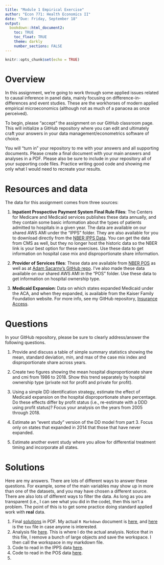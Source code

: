 ```yaml
---
title: "Module 1 Empirical Exercise"
author: "Econ 771: Health Economics II"
date: "Due: Friday, September 18"
output: 
  bookdown::html_document2:
    toc: TRUE
    toc_float: TRUE
    theme: darkly
    number_sections: FALSE
---
```


```r
knitr::opts_chunk$set(echo = TRUE)
```

# Overview
In this assignment, we're going to work through some applied issues related to causal inference in panel data, mainly focusing on difference-in-differences and event studies. These are the workhorses of modern applied empirical microeconomics (although not as much of a panacea as once perceived). 

To begin, please "accept" the assignment on our GitHub classroom page. This will initialize a GitHub repository where you can edit and ultimately craft your answers in your data management/econometrics software of choice.  

You will "turn in" your repository to me with your answers and all supporting documents. Please create a final document with your main answers and analyses in a PDF. Please also be sure to include in your repository all of your supporting code files. Practice writing good code and showing me only what I would need to recreate your results.


# Resources and data
The data for this assignment comes from three sources:

1. **Inpatient Prospective Payment System Final Rule Files**: The Centers for Medicare and Medicaid services publishes these data annually, and they contain some basic information about the types of patients admitted to hospitals in a given year. The data are available on our shared AWS AMI under the "IPPS" folder. They are also available for you to download directly from the [NBER IPPS Data](https://data.nber.org/data/cms-impact-file-hospital-inpatient-prospective-payment-system-ipps.html). You can get the data from CMS as well, but they no longer host the historic data so the NBER link is your best option for these exercises. Use these data to get information on hospital case mix and disproportionate share information.

2. **Provider of Services files**: These data are available from [NBER POS](https://data.nber.org/data/provider-of-services.html) as well as at [Adam Sacarny's GitHub repo](https://github.com/asacarny/provider-of-services). I've also made these data available on our shared AWS AMI in the "POS" folder. Use these data to get information on hospital ownership type.

3. **Medicaid Expansion**: Data on which states expanded Medicaid under the ACA, and when they expanded, is available from the Kaiser Family Foundation website. For more info, see my GitHub repository, [Insurance Access](https://github.com/imccart/Insurance-Access).


# Questions
In your GitHub repository, please be sure to clearly address/answer the following questions.

1. Provide and discuss a table of simple summary statistics showing the mean, standard deviation, min, and max of the case mix index and disproportionate share across years. 

2. Create two figures showing the mean hospital disproportionate share and cmi from 1986 to 2018. Show this trend separately by hospital ownership type (private not for profit and private for profit).

3. Using a simple DD identification strategy, estimate the effect of Medicaid expansion on the hospital disproportionate share percentage. Do these effects differ by profit status (i.e., re-estimate with a DDD using profit status)? Focus your analysis on the years from 2005 through 2018.

4. Estimate an "event study" version of the DD model from part 3. Focus only on states that expanded in 2014 that those that have never expanded.

5. Estimate another event study where you allow for differential treatment timing and incorporate all states.

# Solutions
Here are my answers. There are lots of different ways to answer these questions. For example, some of the main variables may show up in more than one of the datasets, and you may have chosen a different source. There are also lots of different ways to filter the data. As long as you are transparent (i.e., I can see what you did in the code), then this isn't a problem. The point of this is to get some practice doing standard applied work with **real** data. 

1. Final [solutions](../solutions/exercise1/solutions.pdf) in PDF. My actual `R Markdown` document is [here](../solutions/exercise1/solutions.Rmd), and [here](../solutions/exercise1/solutions.tex) is the `tex` file in case anyone is interested.
2. Analysis file [here](../solutions/exercise1/analysis.R). This is where I do the actual analysis. Notice that in this file, I remove a bunch of large objects and save the workspace. I then call the workspace in my markdown file.
3. Code to read in the IPPS data [here](../solutions/exercise1/1_ipps.R).
4. Code to read in the POS data [here](../solutions/exercise1/2_pos.R).
3. 
